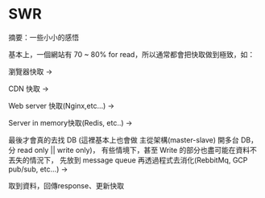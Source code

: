 # SWR

摘要：一些小小的感悟

基本上，一個網站有 70 ~ 80% for read，所以通常都會把快取做到極致，如：

瀏覽器快取 →

CDN 快取 →

Web server 快取(Nginx,etc…) →

Server in memory快取(Redis, etc..) →

最後才會真的去找 DB (這裡基本上也會做 主從架構(master-slave) 開多台 DB，分 read only || write only)，
有些情境下，甚至 Write 的部分也盡可能在資料不丟失的情況下，
先放到 message queue 再透過程式去消化(RebbitMq, GCP pub/sub, etc…) →

取到資料，回傳response、更新快取
